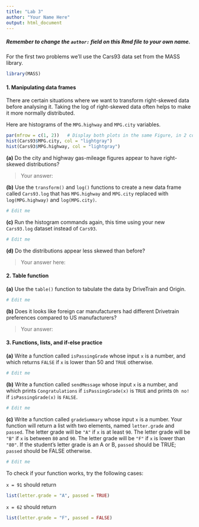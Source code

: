 ---
title: "Lab 3"
author: "Your Name Here"
output: html_document
---

##### Remember to change the `author: ` field on this Rmd file to your own name.

For the first two problems we'll use the Cars93 data set from the MASS library.

```{r}
library(MASS)
```

#### 1. Manipulating data frames

There are certain situations where we want to transform right-skewed data before analysing it.  Taking the log of right-skewed data often helps to make it more normally distributed.

Here are histograms of the `MPG.highway` and `MPG.city` variables.

```{r, fig.width = 12}
par(mfrow = c(1, 2))   # Display both plots in the same Figure, in 2 columns
hist(Cars93$MPG.city, col = "lightgray")
hist(Cars93$MPG.highway, col = "lightgray")
```

**(a)** Do the city and highway gas-mileage figures appear to have right-skewed distributions?

> Your answer: 

**(b)** Use the `transform()` and `log()` functions to create a new data frame called `Cars93.log` that has `MPG.highway` and `MPG.city` replaced with `log(MPG.highway)` and `log(MPG.city)`.

```{r}
# Edit me
```

**(c)** Run the histogram commands again, this time using your new `Cars93.log` dataset instead of `Cars93`.  

```{r, fig.width = 12}
# Edit me
```

**(d)** Do the distributions appear less skewed than before?

> Your answer here:

#### 2. Table function

**(a)** Use the `table()` function to tabulate the data by DriveTrain and Origin.  

```{r}
# Edit me
```

**(b)** Does it looks like foreign car manufacturers had different Drivetrain preferences compared to US manufacturers?

> Your answer: 

#### 3. Functions, lists, and if-else practice

**(a)** Write a function called `isPassingGrade` whose input `x` is a number, and which returns `FALSE` if `x` is lower than 50 and `TRUE` otherwise.

```{r}
# Edit me
```

**(b)** Write a function called `sendMessage` whose input `x` is a number, and which prints `Congratulations` if `isPassingGrade(x)` is `TRUE` and prints `Oh no!` if `isPassingGrade(x)` is `FALSE`.

```{r}
# Edit me
```

**(c)** Write a function called `gradeSummary` whose input `x` is a number.  Your function will return a list with two elements, named `letter.grade` and `passed`.  The letter grade will be `"A"` if `x` is at least `90`.  The letter grade will be `"B"` if `x` is between `80` and `90`.  The letter grade will be `"F"` if `x` is lower than `"80"`.  If the student's letter grade is an A or B, `passed` should be TRUE; `passed` should be FALSE otherwise.

```{r}
# Edit me
```

To check if your function works, try the following cases:

`x = 91` should return 
```{r, echo = FALSE}
list(letter.grade = "A", passed = TRUE)
```

`x = 62` should return 
```{r, echo = FALSE}
list(letter.grade = "F", passed = FALSE)
```